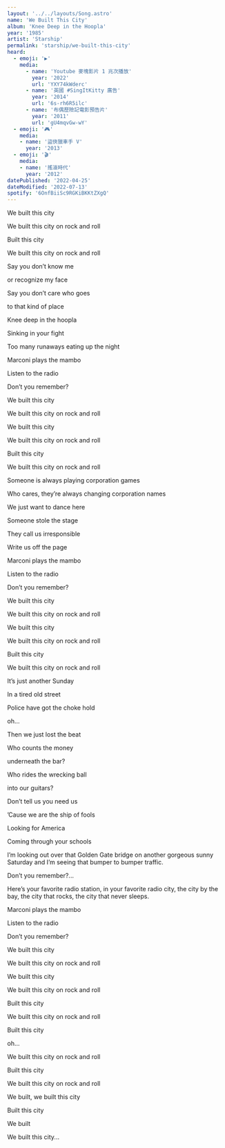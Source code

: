 ```yaml
---
layout: '../../layouts/Song.astro'
name: 'We Built This City'
album: 'Knee Deep in the Hoopla'
year: '1985'
artist: 'Starship'
permalink: 'starship/we-built-this-city'
heard:
  - emoji: '▶️'
    media:
      - name: 'Youtube 麥塊影片 1 兆次播放'
        year: '2022'
        url: 'YXY74kWderc'
      - name: '英國 #SingItKitty 廣告'
        year: '2014'
        url: '6s-rh6R5ilc'
      - name: '布偶歷險記電影預告片'
        year: '2011'
        url: 'gU4mqvGw-wY'
  - emoji: '🎮'
    media:
    - name: '盜俠獵車手 V'
      year: '2013'
  - emoji: '🎬'
    media:
    - name: '搖滾時代'
      year: '2012'
datePublished: '2022-04-25'
dateModified: '2022-07-13'
spotify: '6OnfBiiSc9RGKiBKKtZXgQ'
---
```


<LyricSection>

We built this city

We built this city on rock and roll

Built this city

We built this city on rock and roll

</LyricSection>

<LyricSection>

Say you don&rsquo;t know me

or recognize my face

Say you don&rsquo;t care who goes

to that kind of place

Knee deep in the hoopla

Sinking in your fight

Too many runaways eating up the night

</LyricSection>

<LyricSection>

Marconi plays the mambo

Listen to the radio

Don&rsquo;t you remember?

We built this city

We built this city on rock and roll

</LyricSection>

<LyricSection>

We built this city

We built this city on rock and roll

Built this city

We built this city on rock and roll

</LyricSection>

<LyricSection>

Someone is always playing corporation games

Who cares, they&rsquo;re always changing corporation names

We just want to dance here

Someone stole the stage

They call us irresponsible

Write us off the page

</LyricSection>

<LyricSection>

Marconi plays the mambo

Listen to the radio

Don&rsquo;t you remember?

We built this city

We built this city on rock and roll

</LyricSection>

<LyricSection>

We built this city

We built this city on rock and roll

Built this city

We built this city on rock and roll

</LyricSection>

<LyricSection>

It&rsquo;s just another Sunday

In a tired old street

Police have got the choke hold

oh...

Then we just lost the beat

</LyricSection>

<LyricSection>

Who counts the money

underneath the bar?

Who rides the wrecking ball

into our guitars?

Don&rsquo;t tell us you need us

&rsquo;Cause we are the ship of fools

Looking for America

Coming through your schools

</LyricSection>

<LyricSection>

I&rsquo;m looking out over that Golden Gate bridge on another gorgeous sunny Saturday and I&rsquo;m seeing that bumper to bumper traffic.

Don&rsquo;t you remember?...

Here&rsquo;s your favorite radio station, in your favorite radio city, the city by the bay, the city that rocks, the city that never sleeps.

</LyricSection>

<LyricSection>

Marconi plays the mambo

Listen to the radio

Don&rsquo;t you remember?

We built this city

We built this city on rock and roll

</LyricSection>

<LyricSection>

We built this city

We built this city on rock and roll

Built this city

We built this city on rock and roll

Built this city

oh...

We built this city on rock and roll

Built this city

We built this city on rock and roll

</LyricSection>

<LyricSection>

We built, we built this city

Built this city

We built

We built this city...

</LyricSection>
